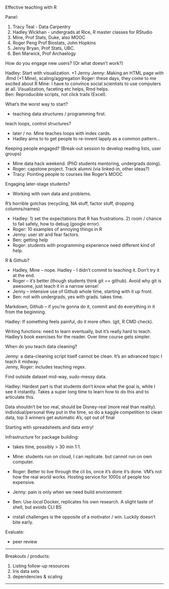 Effective teaching with R


Panel:

1. Tracy Teal - Data Carpentry
2. Hadley Wickhan - undergrads at Rice, R master classes for RStudio
3. Mine, Prof Stats, Duke, also MOOC
4. Roger Peng Prof Biostats, John Hopkins
5. Jenny Bryan, Prof Stats, UBC.  
6. Ben Marwick, Prof Archaelogy

How do you engage new users? (Or what doesn't work?) 

Hadley: Start with visualization. +1 Jenny
Jenny: Making an HTML page with .Rmd (+1 Mine), scaling/aggregation 
Roger: these days, they come to me excited about R
Mine: I have to convince social scientists to use computers at all.  Visualization, faceting etc helps, Rmd helps.  
Ben: Reproducible scripts, not click trails (Excel).

What's the worst way to start?

- teaching data structures / programming first.  

teach loops, control structures?  

- later / no.  Mine teaches loops with index cards.
- Hadley aims to to get people to re-invent lapply as a common pattern...

Keeping people engaged?  (Break-out session to develop reading lists, user groups)

- Mine data hack weekend.  (PhD students mentoring, undergrads doing).  
- Roger: capstone project. Track alumni (via linked-in, other ideas?)
- Tracy: Pointing people to courses like Roger's MOOC

Engaging later-stage students?

- Working with own data and problems.  

R's horrible gotchas (recycling, NA stuff, factor stuff, dropping columns/names)

- Hadley: 1) set the expectations that R has frustrations. 2) room / chance to fail safely, how to debug (google error).  
- Roger: 10 examples of annoying things in R
- Jenny: user str and fear factors.
- Ben: getting help
- Roger: students with programming experience need different kind of help.


R & Github?

- Hadley, Mine -- nope.  Hadley - I didn't commit to teaching it.  Don't try it at the end.
- Roger -- it's better (though students think git == github).  Avoid why git is awesome, just teach it in a narrow sense!  
- Jenny -- intensive use of Github whole time, starting with it up front.  
- Ben: not with undergrads, yes with grads. takes time.  

Markdown, Github -- if you're gonna do it, commit and do everything in it from the beginning.  


Hadley: If something feels painful, do it more often.  (git, R CMD check).  

Writing functions: need to learn eventually, but it's really hard to teach.  Hadley's book exercises for the reader.  Over time course gets simpler.  


When do you teach data cleaning?

Jenny: a data-cleaning script itself cannot be clean.  It's an advanced topic I teach it midway.  
Jenny, Roger: includes teaching regex.

Find outside dataset mid-way, sudo-messy data.  

Hadley: Hardest part is that students don't know what the goal is, while I see it instantly.  Takes a super long time to learn how to do this and to articulate this.  

Data shouldn't be too real, should be Disney-real (more real than reality).  individual/personal they put in the time, so do a kaggle competition to clean data, top 3 winners get automatic A's, opt out of final

Starting with spreadsheets and data entry!  


Infrastructure for package building:

- takes time, possibly > 30 min 1:1. 
- Mine: students run on cloud, I can replicate.  but cannot run on own computer.
- Roger: Better to live through the cli bs, once it's done it's done. VM's not how the real world works.  Hosting service for 1000s of people too expensive.
- Jenny: pain is only when we need build environment
- Ben: Use *local* Docker, replicates his own research.  A slight taste of shell, but avoids CLI BS


- install challenges is the opposite of a motivator / win.  Luckily doesn't bite early.  


Evaluate: 

- peer review 



--------

Breakouts / products:

1. Listing follow-up resources 
2. Iris data sets
3. dependencies & scaling


------------------



